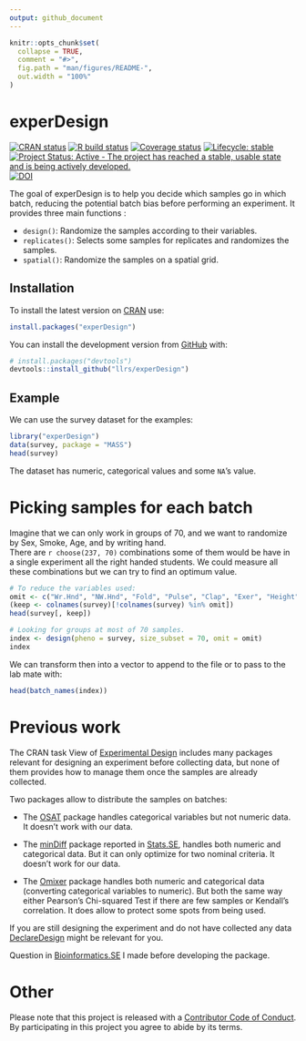 ```yaml
---
output: github_document
---
```


<!-- README.md is generated from README.Rmd. Please edit that file -->

```r
knitr::opts_chunk$set(
  collapse = TRUE,
  comment = "#>",
  fig.path = "man/figures/README-",
  out.width = "100%"
)
```
# experDesign

<!-- badges: start -->
[![CRAN status](https://www.r-pkg.org/badges/version/experDesign)](https://CRAN.R-project.org/package=experDesign)
[![R build status](https://github.com/llrs/experDesign/workflows/R-CMD-check/badge.svg)](https://github.com/llrs/experDesign/actions?workflow=R-CMD-check)
[![Coverage status](https://codecov.io/gh/llrs/experDesign/branch/master/graph/badge.svg)](https://codecov.io/github/llrs/experDesign?branch=master)
[![Lifecycle: stable](https://img.shields.io/badge/lifecycle-stable-brightgreen.svg)](https://lifecycle.r-lib.org/articles/stages.html#stable)
[![Project Status: Active - The project has reached a stable, usable state and is being actively developed.](https://www.repostatus.org/badges/latest/active.svg)](https://www.repostatus.org/#active)
[![DOI](https://zenodo.org/badge/142569201.svg)](https://zenodo.org/badge/latestdoi/142569201)


<!-- badges: end -->

The goal of experDesign is to help you decide which samples go in which batch, 
reducing the potential batch bias before performing an experiment.
It provides three main functions :

* `design()`: Randomize the samples according to their variables.
* `replicates()`: Selects some samples for replicates and randomizes the samples.
* `spatial()`: Randomize the samples on a spatial grid.

## Installation

To install the latest version on [CRAN](https://CRAN.R-project.org/package=experDesign) use:

```r
install.packages("experDesign")
```
You can install the development version from [GitHub](https://github.com/) with:

```r
# install.packages("devtools")
devtools::install_github("llrs/experDesign")
```

## Example

We can use the survey dataset for the examples:

```r
library("experDesign")
data(survey, package = "MASS") 
head(survey)
```

The dataset has numeric, categorical values and some `NA`'s value.

# Picking samples for each batch

Imagine that we can only work in groups of 70, and we want to randomize by Sex, 
Smoke, Age, and by writing hand.  
There are `r choose(237, 70)` combinations some of them would be have in a 
single experiment all the right handed students. We could measure all these combinations
but we can try to find an optimum value.

```r
# To reduce the variables used:
omit <- c("Wr.Hnd", "NW.Hnd", "Fold", "Pulse", "Clap", "Exer", "Height", "M.I")
(keep <- colnames(survey)[!colnames(survey) %in% omit])
head(survey[, keep])

# Looking for groups at most of 70 samples.
index <- design(pheno = survey, size_subset = 70, omit = omit)
index
```

We can transform then into a vector to append to the file or to pass to the lab mate with:

```r
head(batch_names(index))
```



# Previous work

The CRAN task View of [Experimental Design](https://CRAN.R-project.org/view=ExperimentalDesign) includes many packages relevant for designing an experiment before collecting data, but none of them provides how to manage them once the samples are already collected.

Two packages allow to distribute the samples on batches:

- The [OSAT](https://bioconductor.org/packages/release/bioc/html/OSAT.html) package handles categorical 
variables but not numeric data. It doesn't work with our data.

 - The [minDiff](https://github.com/m-Py/minDiff) package reported in [Stats.SE](https://stats.stackexchange.com/a/326015/105234), handles both 
numeric and categorical data. But it can only optimize for two nominal criteria.
It doesn't work for our data.

 - The [Omixer](https://bioconductor.org/packages/Omixer/) package handles both 
numeric and categorical data (converting categorical variables to numeric). But both the same way either Pearson's Chi-squared Test if there are few samples or Kendall's correlation. It does allow to protect some spots from being used.

If you are still designing the experiment and do not have collected any data [DeclareDesign](https://cran.r-project.org/package=DeclareDesign) might be relevant for you.

Question in [Bioinformatics.SE](https://bioinformatics.stackexchange.com/q/4765/48) I made before developing the package.

# Other

Please note that this project is released with a [Contributor Code of Conduct](https://www.contributor-covenant.org/version/1/0/0/code-of-conduct/).
By participating in this project you agree to abide by its terms.
